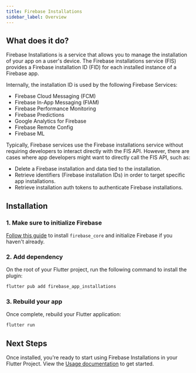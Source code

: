 ```yaml
---
title: Firebase Installations
sidebar_label: Overview
---
```


## What does it do?

Firebase Installations is a service that allows you to manage the installation of your app on a user's device.
The Firebase installations service (FIS) provides a Firebase installation ID (FID) for each installed instance of a Firebase app.

Internally, the installation ID is used by the following Firebase Services:

- Firebase Cloud Messaging (FCM)
- Firebase In-App Messaging (FIAM)
- Firebase Performance Monitoring
- Firebase Predictions
- Google Analytics for Firebase
- Firebase Remote Config
- Firebase ML

Typically, Firebase services use the Firebase installations service without requiring developers to interact directly with the FIS API. However, there are cases where app developers might want to directly call the FIS API, such as:

- Delete a Firebase installation and data tied to the installation.
- Retrieve identifiers (Firebase installation IDs) in order to target specific app installations.
- Retrieve installation auth tokens to authenticate Firebase installations.

## Installation

### 1. Make sure to initialize Firebase

[Follow this guide](../overview.mdx) to install `firebase_core` and initialize Firebase if you haven't already.

### 2. Add dependency

On the root of your Flutter project, run the following command to install the plugin:

```bash
flutter pub add firebase_app_installations
```

### 3. Rebuild your app

Once complete, rebuild your Flutter application:

```bash
flutter run
```

## Next Steps

Once installed, you're ready to start using Firebase Installations in your Flutter Project. View the
[Usage documentation](./usage.mdx) to get started.
